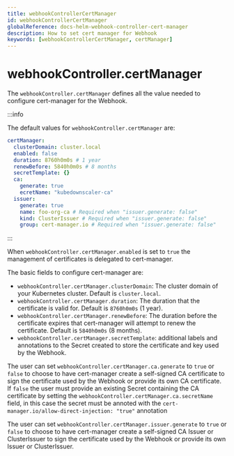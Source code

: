 ```yaml
---
title: webhookControllerCertManager
id: webhookControllerCertManager
globalReference: docs-helm-webhook-controller-cert-manager
description: How to set cert manager for Webhook
keywords: [webhookControllerCertManager, certManager]
---
```


# webhookController.certManager

The `webhookController.certManager` defines all the value needed to configure cert-manager for the Webhook.

:::info

The default values for `webhookController.certManager` are:

```yaml
certManager:
  clusterDomain: cluster.local
  enabled: false
  duration: 8760h0m0s # 1 year
  renewBefore: 5840h0m0s # 8 months
  secretTemplate: {}
  ca:
    generate: true
    ecretName: "kubedownscaler-ca"
  issuer:
    generate: true
    name: foo-org-ca # Required when "issuer.generate: false"
    kind: ClusterIssuer # Required when "issuer.generate: false"
    group: cert-manager.io # Required when "issuer.generate: false"
```

:::

When `webhookController.certManager.enabled` is set to `true` the management of certificates is delegated to cert-manager.

The basic fields to configure cert-manager are:

- `webhookController.certManager.clusterDomain`: The cluster domain of your Kubernetes cluster.
  Default is `cluster.local`.
- `webhookController.certManager.duration`: The duration that the certificate is valid for.
  Default is `8760h0m0s` (1 year).
- `webhookController.certManager.renewBefore`: The duration before the certificate expires that cert-manager will attempt to renew the
  certificate.
  Default is `5840h0m0s` (8 months).
- `webhookController.certManager.secretTemplate`: additional labels and annotations to the Secret created to store the certificate and
  key used by the Webhook.

The user can set `webhookController.certManager.ca.generate` to `true` or `false` to choose to have cert-manager create a self-signed CA
certificate to sign the certificate used by the Webhook or provide its own CA certificate.
If `false` the user must provide an existing Secret containing the CA certificate by setting the
`webhookController.certManager.ca.secretName` field, in this case the secret must be annoted with the
`cert-manager.io/allow-direct-injection: "true"` annotation

The user can set `webhookController.certManager.issuer.generate` to `true` or `false` to choose to have cert-manager create a self-signed
CA Issuer or ClusterIssuer to sign the certificate used by the Webhook or provide its own Issuer or ClusterIssuer.
